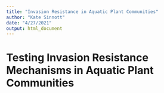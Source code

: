 ```yaml
---
title: "Invasion Resistance in Aquatic Plant Communities"
author: "Kate Sinnott"
date: "4/27/2021"
output: html_document
---
```


# Testing Invasion Resistance Mechanisms in Aquatic Plant Communities 
